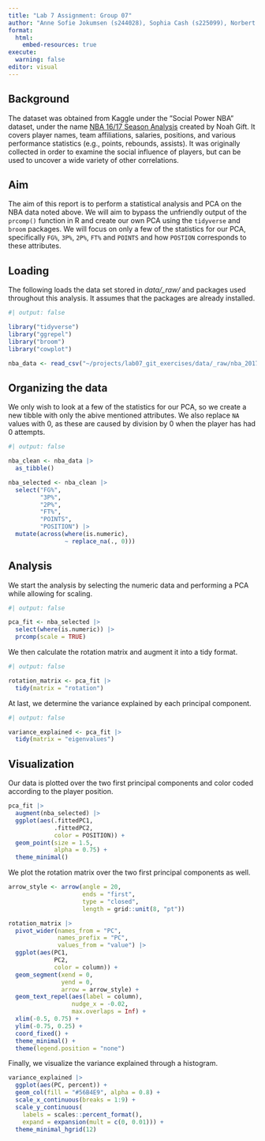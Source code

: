 ```yaml
---
title: "Lab 7 Assignment: Group 07"
author: "Anne Sofie Jokumsen (s244028), Sophia Cash (s225099), Norbert Bálint (s204668), Madeline Shah (s241901), Bedri Duraksoy (s233415)"
format:
  html:
    embed-resources: true
execute:
  warning: false
editor: visual
---
```


## Background

The dataset was obtained from Kaggle under the ”Social Power NBA” dataset, under the name [NBA 16/17 Season Analysis](https://www.kaggle.com/code/ahmetburabua/nba-16-17-season-analysis) created by Noah Gift. It covers player names, team affiliations, salaries, positions, and various performance statistics (e.g., points, rebounds, assists). It was originally collected in order to examine the social influence of players, but can be used to uncover a wide variety of other correlations.

## Aim

The aim of this report is to perform a statistical analysis and PCA on the NBA data noted above. We will aim to bypass the unfriendly output of the `prcomp()` function in R and create our own PCA using the `tidyverse` and `broom` packages. We will focus on only a few of the statistics for our PCA, specifically `FG%`, `3P%`, `2P%`, `FT%` and `POINTS` and how `POSTION` corresponds to these attributes.

## Loading

The following loads the data set stored in *data/\_raw/* and packages used throughout this analysis. It assumes that the packages are already installed.

```r
#| output: false

library("tidyverse")
library("ggrepel")
library("broom") 
library("cowplot")

nba_data <- read_csv("~/projects/lab07_git_exercises/data/_raw/nba_2017_nba_players_with_salary.csv")
```

## Organizing the data

We only wish to look at a few of the statistics for our PCA, so we create a new tibble with only the abive mentioned attributes. We also replace `NA` values with 0, as these are caused by division by 0 when the player has had 0 attempts.

```r
#| output: false

nba_clean <- nba_data |>
  as_tibble()

nba_selected <- nba_clean |>
  select("FG%",
         "3P%",
         "2P%",
         "FT%",
         "POINTS",
         "POSITION") |>
  mutate(across(where(is.numeric),
                ~ replace_na(., 0)))
```

## Analysis

We start the analysis by selecting the numeric data and performing a PCA while allowing for scaling.

```r
#| output: false

pca_fit <- nba_selected |>
  select(where(is.numeric)) |>
  prcomp(scale = TRUE)
```

We then calculate the rotation matrix and augment it into a tidy format.

```r
#| output: false

rotation_matrix <- pca_fit |>
  tidy(matrix = "rotation")
```

At last, we determine the variance explained by each principal component.

```r
#| output: false

variance_explained <- pca_fit |>
  tidy(matrix = "eigenvalues")
```

## Visualization

Our data is plotted over the two first principal components and color coded according to the player position.

```r
pca_fit |>
  augment(nba_selected) |>
  ggplot(aes(.fittedPC1,
             .fittedPC2,
             color = POSITION)) + 
  geom_point(size = 1.5,
             alpha = 0.75) +
  theme_minimal()
```

We plot the rotation matrix over the two first principal components as well.

```r
arrow_style <- arrow(angle = 20,
                     ends = "first",
                     type = "closed",
                     length = grid::unit(8, "pt"))

rotation_matrix |>
  pivot_wider(names_from = "PC",
              names_prefix = "PC",
              values_from = "value") |>
  ggplot(aes(PC1,
             PC2,
             color = column)) +
  geom_segment(xend = 0,
               yend = 0,
               arrow = arrow_style) +
  geom_text_repel(aes(label = column), 
                  nudge_x = -0.02,
                  max.overlaps = Inf) +
  xlim(-0.5, 0.75) +
  ylim(-0.75, 0.25) +
  coord_fixed() +
  theme_minimal() +
  theme(legend.position = "none")

```

Finally, we visualize the variance explained through a histogram.

```r
variance_explained |>
  ggplot(aes(PC, percent)) +
  geom_col(fill = "#56B4E9", alpha = 0.8) +
  scale_x_continuous(breaks = 1:9) +
  scale_y_continuous(
    labels = scales::percent_format(),
    expand = expansion(mult = c(0, 0.01))) +
  theme_minimal_hgrid(12)
```

## 
